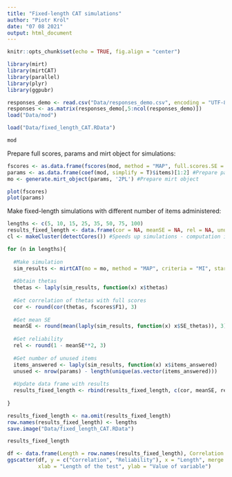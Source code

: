 ```yaml
---
title: "Fixed-length CAT simulations"
author: "Piotr Król"
date: "07 08 2021"
output: html_document
---
```


```r
knitr::opts_chunk$set(echo = TRUE, fig.align = "center")
```

```r
library(mirt)
library(mirtCAT)
library(parallel)
library(plyr)
library(ggpubr)
```

```r
responses_demo <- read.csv("Data/responses_demo.csv", encoding = "UTF-8")
responses <- as.matrix(responses_demo[,5:ncol(responses_demo)])
load("Data/mod")
```

```r
load("Data/fixed_length_CAT.RData")
```

```r
mod
```
Prepare full scores, params and mirt object for simulations:

```r
fscores <- as.data.frame(fscores(mod, method = "MAP", full.scores.SE = T)) #Obtain full scores
params <- as.data.frame(coef(mod, simplify = T)$items)[1:2] #Prepare params
mo <- generate.mirt_object(params, '2PL') #Prepare mirt object
```

```r
plot(fscores)
plot(params)
```

Make fixed-length simulations with different number of items administered:

```r
lengths <- c(5, 10, 15, 25, 35, 50, 75, 100)
results_fixed_length <- data.frame(cor = NA, meanSE = NA, rel = NA, unused = NA)
cl <- makeCluster(detectCores()) #Speeds up simulations - computation in parallel

for (n in lengths){
  
  #Make simulation
  sim_results <- mirtCAT(mo = mo, method = "MAP", criteria = "MI", start_item = "MI", local_pattern = responses, cl = cl, design = list(min_items = n, max_items = n))
  
  #Obtain thetas
  thetas <- laply(sim_results, function(x) x$thetas)
  
  #Get correlation of thetas with full scores
  cor <- round(cor(thetas, fscores$F1), 3)
  
  #Get mean SE
  meanSE <- round(mean(laply(sim_results, function(x) x$SE_thetas)), 3)
  
  #Get reliability
  rel <- round(1 - meanSE**2, 3)
  
  #Get number of unused items
  items_answered <- laply(sim_results, function(x) x$items_answered)
  unused <- nrow(params) - length(unique(as.vector(items_answered)))
  
  #Update data frame with results
  results_fixed_length <- rbind(results_fixed_length, c(cor, meanSE, rel, unused))
  
}

results_fixed_length <- na.omit(results_fixed_length)
row.names(results_fixed_length) <- lengths
save.image("Data/fixed_length_CAT.RData")
```

```r
results_fixed_length
```

```r
df <- data.frame(Length = row.names(results_fixed_length), Correlation = results_fixed_length$cor, Reliability = results_fixed_length$rel)
ggscatter(df, y = c("Correlation", "Reliability"), x = "Length", merge = T,
          xlab = "Length of the test", ylab = "Value of variable")
```

